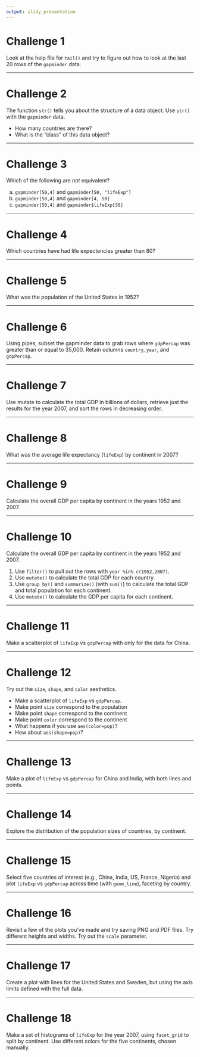 ```yaml
---
output: slidy_presentation
---
```


# Challenge 1

Look at the help file for `tail()` and try to figure
out how to look at the last 20 rows of the `gapminder` data.

---

# Challenge 2

The function `str()` tells you about the structure of a data object. Use `str()` with the `gapminder` data.

- How many countries are there?
- What is the "class" of this data object?

---

# Challenge 3

Which of the following are *not* equivalent?

a. `gapminder[50,4]` and `gapminder[50, "lifeExp"]`
b. `gapminder[50,4]` and `gapminder[4, 50]`
c. `gapminder[50,4]` and `gapminder$lifeExp[50]`

---

# Challenge 4

Which countries have had life expectencies greater than 80?

---

# Challenge 5

What was the population of the United States in 1952?

---

# Challenge 6

Using pipes, subset the gapminder data to grab rows where `gdpPercap` was greater than or equal to 35,000. Retain columns `country`, `year`, and `gdpPercap`.

---

# Challenge 7

Use mutate to calculate the total GDP in billions of dollars, retrieve just the results for the year 2007, and sort the rows in decreasing order.

---

# Challenge 8

What was the average life expectancy (`lifeExp`) by continent in 2007?

---

# Challenge 9

Calculate the overall GDP per capita by continent in the years 1952 and 2007.

---

# Challenge 10

Calculate the overall GDP per capita by continent in the years 1952 and 2007.

1. Use `filter()` to pull out the rows with `year %in% c(1952,2007)`.
2. Use `mutate()` to calculate the total GDP for each country.
3. Use `group_by()` and `summarize()` (with `sum()`) to calculate the total GDP and total population for each continent.
4. Use `mutate()` to calculate the GDP per capita for each continent.

---

# Challenge 11


Make a scatterplot of `lifeExp` vs `gdpPercap` with only for the data for
China.

---

# Challenge 12


Try out the `size`, `shape`, and `color` aesthetics.

- Make a scatterplot of `lifeExp` vs `gdpPercap`.
- Make point `size` correspond to the population
- Make point `shape` correspond to the continent
- Make point `color` correspond to the continent
- What happens if you use `aes(color=pop)`?
- How about `aes(shape=pop)`?

---

# Challenge 13


Make a plot of `lifeExp` vs `gdpPercap` for China and India, with
both lines and points.

---

# Challenge 14


Explore the distribution of the population sizes of countries, by
continent.

---

# Challenge 15


Select five countries of interest (e.g., China, India, US, France,
Nigeria) and plot `lifeExp` vs `gdpPercap` across time (with
`geom_line`), faceting by country.

---

# Challenge 16


Revisit a few of the plots you've made and try saving PNG and PDF
files. Try different heights and widths. Try out the `scale` parameter.

---

# Challenge 17


Create a plot with lines for the United States and Sweden, but
using the axis limits defined with the full data.

---

# Challenge 18


Make a set of histograms of `lifeExp` for the year 2007, using
`facet_grid` to split by continent. Use different colors
for the five continents, chosen manually.

